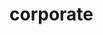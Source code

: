 # corporate


<ul className="grid grid-cols-1 md:grid-cols-2 lg:grid-cols-3 xl:grid-cols-4 gap-4 -ml-6">
<ReferenceCard
    title="Commercial Paper"
    description="Commercial Paper"
    url="/platform/reference/fixedincome/corporate/commercial_paper"
    chevron={false}
/>
<ReferenceCard
    title="Hqm"
    description="High Quality Market Corporate Bond"
    url="/platform/reference/fixedincome/corporate/hqm"
    chevron={false}
/>
<ReferenceCard
    title="Ice Bofa"
    description="ICE BofA US Corporate Bond Indices"
    url="/platform/reference/fixedincome/corporate/ice_bofa"
    chevron={false}
/>
<ReferenceCard
    title="Moody"
    description="Moody Corporate Bond Index"
    url="/platform/reference/fixedincome/corporate/moody"
    chevron={false}
/>
<ReferenceCard
    title="Spot Rates"
    description="Spot Rates"
    url="/platform/reference/fixedincome/corporate/spot_rates"
    chevron={false}
/>
</ul>
